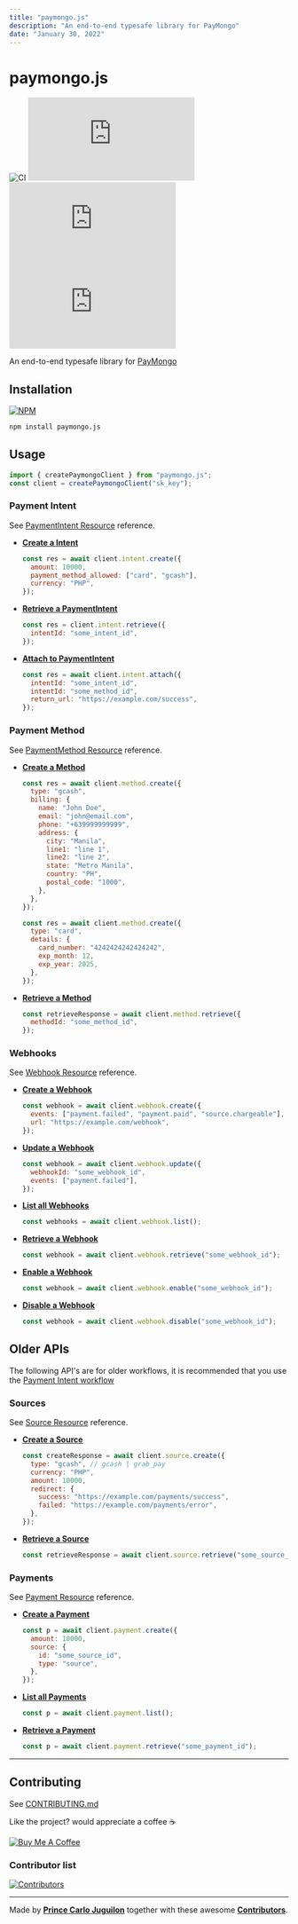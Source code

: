 ```yaml
---
title: "paymongo.js"
description: "An end-to-end typesafe library for PayMongo"
date: "January 30, 2022"
---
```


# paymongo.js

![CI](https://img.shields.io/github/actions/workflow/status/omsimos/paymongo.js/main.yml?label=CI&style=for-the-badge)
![License](https://img.shields.io/github/license/omsimos/paymongo.js?style=for-the-badge)
![Size](https://img.shields.io/bundlephobia/minzip/paymongo.js?label=size&style=for-the-badge)
![Version](https://img.shields.io/github/package-json/v/omsimos/paymongo.js?style=for-the-badge)

An end-to-end typesafe library for [PayMongo](https://www.paymongo.com/)

## Installation

[![NPM](https://nodei.co/npm/paymongo.js.png)](https://npmjs.org/package/paymongo.js)

```bash
npm install paymongo.js
```

## Usage

```js
import { createPaymongoClient } from "paymongo.js";
const client = createPaymongoClient("sk_key");
```

### Payment Intent

See [PaymentIntent Resource](https://developers.paymongo.com/reference/the-payment-intent-object) reference.

- [**Create a Intent**](https://developers.paymongo.com/reference/create-a-paymentintent)

  ```js
  const res = await client.intent.create({
    amount: 10000,
    payment_method_allowed: ["card", "gcash"],
    currency: "PHP",
  });
  ```

- [**Retrieve a PaymentIntent**](https://developers.paymongo.com/reference/retrieve-a-paymentintent)

  ```js
  const res = client.intent.retrieve({
    intentId: "some_intent_id",
  });
  ```

- [**Attach to PaymentIntent**](https://developers.paymongo.com/reference/attach-to-paymentintent)

  ```js showLineNumbers
  const res = await client.intent.attach({
    intentId: "some_intent_id",
    intentId: "some_method_id",
    return_url: "https://example.com/success",
  });
  ```

### Payment Method

See [PaymentMethod Resource](https://developers.paymongo.com/reference/the-payment-method-object) reference.

- [**Create a Method**](https://developers.paymongo.com/reference/create-a-paymentmethod)

  ```js
  const res = await client.method.create({
    type: "gcash",
    billing: {
      name: "John Doe",
      email: "john@email.com",
      phone: "+639999999999",
      address: {
        city: "Manila",
        line1: "line 1",
        line2: "line 2",
        state: "Metro Manila",
        country: "PH",
        postal_code: "1000",
      },
    },
  });
  ```

  ```js
  const res = await client.method.create({
    type: "card",
    details: {
      card_number: "4242424242424242",
      exp_month: 12,
      exp_year: 2025,
    },
  });
  ```

- [**Retrieve a Method**](https://developers.paymongo.com/reference/create-a-paymentmethod)

  ```js
  const retrieveResponse = await client.method.retrieve({
    methodId: "some_method_id",
  });
  ```

### Webhooks

See [Webhook Resource](https://developers.paymongo.com/reference/webhook-resource) reference.

- [**Create a Webhook**](https://developers.paymongo.com/reference/create-a-webhook)

  ```js
  const webhook = await client.webhook.create({
    events: ["payment.failed", "payment.paid", "source.chargeable"],
    url: "https://example.com/webhook",
  });
  ```

- [**Update a Webhook**](https://developers.paymongo.com/reference/update-a-webhook)

  ```js
  const webhook = await client.webhook.update({
    webhookId: "some_webhook_id",
    events: ["payment.failed"],
  });
  ```

- [**List all Webhooks**](https://developers.paymongo.com/reference/list-all-webhooks)

  ```js
  const webhooks = await client.webhook.list();
  ```

- [**Retrieve a Webhook**](https://developers.paymongo.com/reference/retrieve-a-webhook)

  ```js
  const webhook = await client.webhook.retrieve("some_webhook_id");
  ```

- [**Enable a Webhook**](https://developers.paymongo.com/reference/enable-a-webhook)

  ```js
  const webhook = await client.webhook.enable("some_webhook_id");
  ```

- [**Disable a Webhook**](https://developers.paymongo.com/reference/disable-a-webhook)

  ```js
  const webhook = await client.webhook.disable("some_webhook_id");
  ```

## Older APIs

The following API's are for older workflows, it is recommended that you use the [Payment Intent workflow](https://developers.paymongo.com/docs/pipm-workflow)

### Sources

See [Source Resource](https://developers.paymongo.com/reference/the-sources-object) reference.

- [**Create a Source**](https://developers.paymongo.com/reference/create-a-source)

  ```js
  const createResponse = await client.source.create({
    type: "gcash", // gcash | grab_pay
    currency: "PHP",
    amount: 10000,
    redirect: {
      success: "https://example.com/payments/success",
      failed: "https://example.com/payments/error",
    },
  });
  ```

- [**Retrieve a Source**](https://developers.paymongo.com/reference/retrieve-a-source)

  ```js
  const retrieveResponse = await client.source.retrieve("some_source_id");
  ```

### Payments

See [Payment Resource](https://developers.paymongo.com/reference/payment-source) reference.

- [**Create a Payment**](https://developers.paymongo.com/reference/create-a-payment)

  ```js
  const p = await client.payment.create({
    amount: 10000,
    source: {
      id: "some_source_id",
      type: "source",
    },
  });
  ```

- [**List all Payments**](https://developers.paymongo.com/reference/list-all-payments)

  ```js
  const p = await client.payment.list();
  ```

- [**Retrieve a Payment**](https://developers.paymongo.com/reference/retrieve-a-payment)

  ```js
  const p = await client.payment.retrieve("some_payment_id");
  ```

---

## Contributing

See [CONTRIBUTING.md](./CONTRIBUTING.md)

Like the project? would appreciate a coffee ☕

[![Buy Me A Coffee](https://www.buymeacoffee.com/assets/img/custom_images/orange_img.png)](https://www.buymeacoffee.com/princejoogie)

### Contributor list

[![Contributors](https://contrib.rocks/image?repo=princejoogie/paymongo.js)](https://github.com/princejoogie/paymongo.js/graphs/contributors)

---

Made by [**Prince Carlo Juguilon**](https://princecaarlo.tech/) together with these awesome [**Contributors**](https://github.com/princejoogie/paymongo.js/graphs/contributors).


